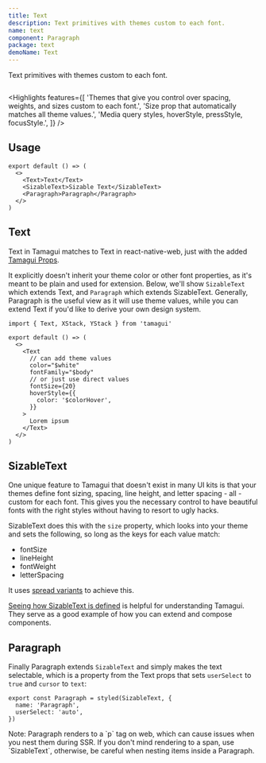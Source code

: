 ```yaml
---
title: Text
description: Text primitives with themes custom to each font.
name: text
component: Paragraph
package: text
demoName: Text
---
```


<Description>Text primitives with themes custom to each font.</Description>

<HeroContainer demoMultiple>
  <TextDemo />
</HeroContainer>

```tsx hero template=Text

```

<Highlights
  features={[
    'Themes that give you control over spacing, weights, and sizes custom to each font.',
    'Size prop that automatically matches all theme values.',
    'Media query styles, hoverStyle, pressStyle, focusStyle.',
  ]}
/>

## Usage

```tsx
export default () => (
  <>
    <Text>Text</Text>
    <SizableText>Sizable Text</SizableText>
    <Paragraph>Paragraph</Paragraph>
  </>
)
```

## Text

Text in Tamagui matches to Text in react-native-web, just with the added [Tamagui Props](/docs/styling/props).

It explicitly doesn't inherit your theme color or other font properties, as it's meant to be plain and used for extension. Below, we'll show `SizableText` which extends Text, and `Paragraph` which extends SizableText. Generally, Paragraph is the useful view as it will use theme values, while you can extend Text if you'd like to derive your own design system.

```tsx
import { Text, XStack, YStack } from 'tamagui'

export default () => (
  <>
    <Text
      // can add theme values
      color="$white"
      fontFamily="$body"
      // or just use direct values
      fontSize={20}
      hoverStyle={{
        color: '$colorHover',
      }}
    >
      Lorem ipsum
    </Text>
  </>
)
```

## SizableText

One unique feature to Tamagui that doesn't exist in many UI kits is that your themes define font sizing, spacing, line height, and letter spacing - all - custom for each font. This gives you the necessary control to have beautiful fonts with the right styles without having to resort to ugly hacks.

SizableText does this with the `size` property, which looks into your theme and sets the following, so long as the keys for each value match:

- fontSize
- lineHeight
- fontWeight
- letterSpacing

It uses [spread variants](/docs/styling/styled#spread-variants) to achieve this.

[Seeing how SizableText is defined](https://github.com/tamagui/tamagui/blob/master/packages/text/src/SizableText.tsx) is helpful for understanding Tamagui. They serve as a good example of how you can extend and compose components.

## Paragraph

Finally Paragraph extends `SizableText` and simply makes the text selectable, which is a property from the Text props that sets `userSelect` to `true` and `cursor` to `text`:

```tsx
export const Paragraph = styled(SizableText, {
  name: 'Paragraph',
  userSelect: 'auto',
})
```

<Notice>
  Note: Paragraph renders to a `p` tag on web, which can cause issues when you nest them
  during SSR. If you don't mind rendering to a span, use `SizableText`, otherwise, be
  careful when nesting items inside a Paragraph.
</Notice>
